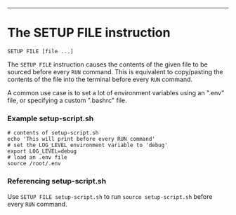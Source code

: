 ---

# The SETUP FILE instruction

`SETUP FILE [file ...]`

The `SETUP FILE` instruction causes the contents of the given file to be sourced before every `RUN` command.
This is equivalent to copy/pasting the contents of the file into the terminal before every `RUN` command.

A common use case is to set a lot of environment variables using an ".env" file, or specifying a custom ".bashrc" file.

### Example setup-script.sh

```shell
# contents of setup-script.sh
echo 'This will print before every RUN command'
# set the LOG_LEVEL environment variable to 'debug'
export LOG_LEVEL=debug
# load an .env file
source /root/.env
```

### Referencing setup-script.sh

Use `SETUP FILE setup-script.sh` to run `source setup-script.sh` before every `RUN` command.

<div className="section-spacing"></div>